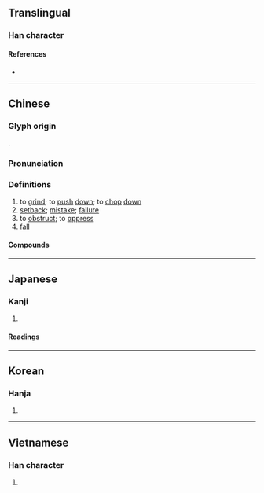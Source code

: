 {{character info/new}}
==Translingual==

===Han character===
{{Han char|rn=64|rad=手|as=07|sn=10|four=58014|canj=QOOG|ids=⿰扌坐}}

====References====
* {{Han ref|kx=0431.220|dkj=12087|dj=0780.290|hdz=31885.030|uh=632B|ud=25387|bh=AEC0|bd=44736}}

----

==Chinese==
{{zh-forms}}

===Glyph origin===
{{Han etym}}
{{Han compound|手|坐|ls=psc|c1=s|c2=p|alt1=扌}}.

===Pronunciation===
{{zh-pron
|m=cuò
|c=co3
|mn=chhò
|mc=y
|oc=y
|cat=
}}

===Definitions===
{{zh-hanzi}}

# to [[grind]]; to [[push]] [[down]]; to [[chop]] [[down]]
# [[setback]]; [[mistake]]; [[failure]]
# to [[obstruct]]; to [[oppress]]
# [[fall]]

====Compounds====
{{zh-der|下挫|力挫|受挫|失挫|愈挫愈奮|抑揚頓挫|折挫|挫傷|挫刀|挫動|挫折|挫敗|挫辱|挫過|挫骨揚灰|挫魚|掙挫|摧挫|敗挫|沉鬱頓挫|百折不挫|眼挫|禁挫|腦挫傷|重挫|頓挫|頓挫抑揚}}

----

==Japanese==

===Kanji===
{{ja-kanji|grade=|rs=手07}}

# {{defn|lang=ja|sort=手07}}

====Readings====
{{ja-readings
|goon=さ
|kanon=さ
|kanyoon=ざ
|kun=くじ-く, くじ-ける
}}

----

==Korean==

===Hanja===
{{ko-hanja|hangeul=좌|eumhun=|rv=jwa|mr=chwa|y=cwa}}

# {{defn|lang=ko|sort=手07}}

----

==Vietnamese==

===Han character===
{{vi-readings|rs=手07|hanviet=[[doạ]], [[doá]], [[toả]]}}

# {{defn|lang=vi|sort=手07}}